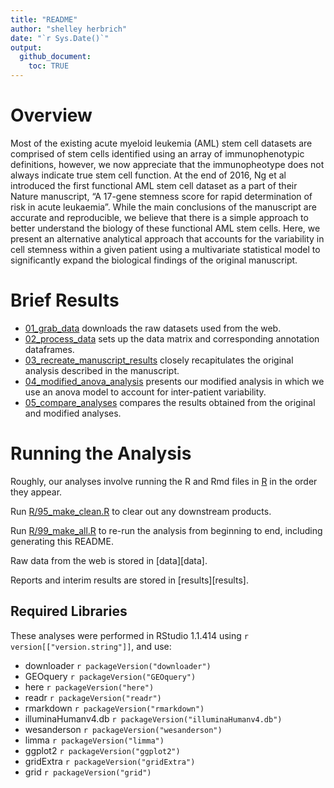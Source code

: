 ```yaml
---
title: "README"
author: "shelley herbrich"
date: "`r Sys.Date()`"
output: 
  github_document:
    toc: TRUE
---
```


# Overview

Most of the existing acute myeloid leukemia (AML) stem cell datasets are comprised of stem cells identified using an array of immunophenotypic definitions, however, we now appreciate that the immunopheotype does not always indicate true stem cell function. At the end of 2016, Ng et al introduced the first functional AML stem cell dataset as a part of their Nature manuscript, “A 17-gene stemness score for rapid determination of risk in acute leukaemia”. While the main conclusions of the manuscript are accurate and reproducible, we believe that there is a simple approach to better understand the biology of these functional AML stem cells. Here, we present an alternative analytical approach that accounts for the variability in cell stemness within a given patient using a multivariate statistical model to significantly expand the biological findings of the original manuscript. 

# Brief Results

* [01_grab_data](results/01_grab_data.md) downloads the 
  raw datasets used from the web.
* [02_process_data](results/02_process_data.md) sets up the data matrix and corresponding annotation dataframes.
* [03_recreate_manuscript_results](results/03_recreate_manuscript_results.md) closely recapitulates the original analysis described in the manuscript. 
* [04_modified_anova_analysis](results/04_modified_anova_analysis.md) presents our modified analysis in which we use an anova model to account for inter-patient variability.
* [05_compare_analyses](results/05_compare_analyses.md) compares the results obtained from the original and modified analyses.


# Running the Analysis

Roughly, our analyses involve running the R and Rmd files
in [R](R) in the order they appear. 

Run [R/95_make_clean.R](R/95_make_clean.R) to clear out any
downstream products.

Run [R/99_make_all.R](R/99_make_all.R) to re-run the analysis 
from beginning to end, including generating this README.

Raw data from the web is stored in [data][data].

Reports and interim results are stored in [results][results].

## Required Libraries

These analyses were performed in RStudio 1.1.414 using 
`r version[["version.string"]]`, 
and use:

* downloader `r packageVersion("downloader")`
* GEOquery   `r packageVersion("GEOquery")`
* here       `r packageVersion("here")`
* readr      `r packageVersion("readr")`
* rmarkdown  `r packageVersion("rmarkdown")`
* illuminaHumanv4.db  `r packageVersion("illuminaHumanv4.db")`
* wesanderson  `r packageVersion("wesanderson")`
* limma  `r packageVersion("limma")`
* ggplot2  `r packageVersion("ggplot2")`
* gridExtra  `r packageVersion("gridExtra")`
* grid  `r packageVersion("grid")`

